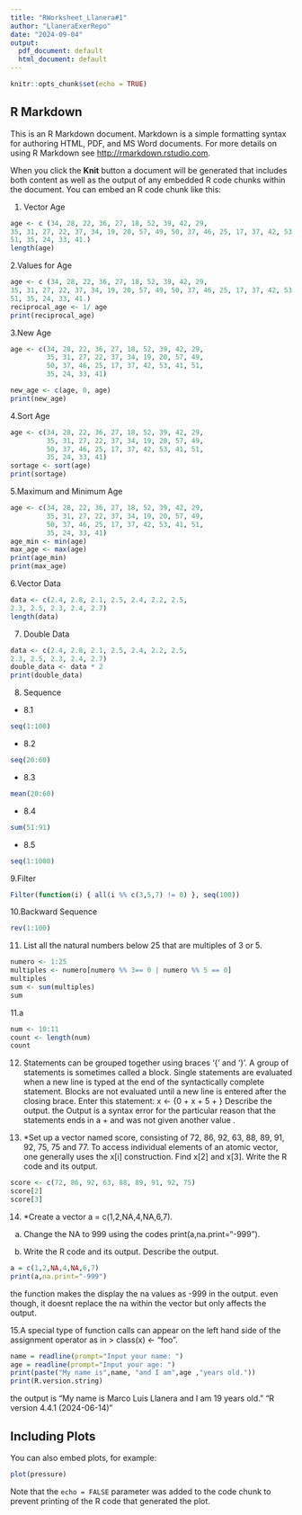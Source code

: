```yaml
---
title: "RWorksheet_Llanera#1"
author: "LlaneraExerRepo"
date: "2024-09-04"
output:
  pdf_document: default
  html_document: default
---
```


```r
knitr::opts_chunk$set(echo = TRUE)
```

## R Markdown

This is an R Markdown document. Markdown is a simple formatting syntax for authoring HTML, PDF, and MS Word documents. For more details on using R Markdown see <http://rmarkdown.rstudio.com>.

When you click the **Knit** button a document will be generated that includes both content as well as the output of any embedded R code chunks within the document. You can embed an R code chunk like this:
 
 1. Vector Age  
```r
age <- c (34, 28, 22, 36, 27, 18, 52, 39, 42, 29,
35, 31, 27, 22, 37, 34, 19, 20, 57, 49, 50, 37, 46, 25, 17, 37, 42, 53, 41,
51, 35, 24, 33, 41.)
length(age)
```
2.Values for Age
```r
age <- c (34, 28, 22, 36, 27, 18, 52, 39, 42, 29,
35, 31, 27, 22, 37, 34, 19, 20, 57, 49, 50, 37, 46, 25, 17, 37, 42, 53, 41,
51, 35, 24, 33, 41.)
reciprocal_age <- 1/ age
print(reciprocal_age)

```
3.New Age 
```r
age <- c(34, 28, 22, 36, 27, 18, 52, 39, 42, 29,
         35, 31, 27, 22, 37, 34, 19, 20, 57, 49,
         50, 37, 46, 25, 17, 37, 42, 53, 41, 51,
         35, 24, 33, 41)

new_age <- c(age, 0, age)
print(new_age)
```
4.Sort Age 
```r
age <- c(34, 28, 22, 36, 27, 18, 52, 39, 42, 29,
         35, 31, 27, 22, 37, 34, 19, 20, 57, 49,
         50, 37, 46, 25, 17, 37, 42, 53, 41, 51,
         35, 24, 33, 41)
sortage <- sort(age)
print(sortage)
```
5.Maximum and Minimum Age
```r
age <- c(34, 28, 22, 36, 27, 18, 52, 39, 42, 29,
         35, 31, 27, 22, 37, 34, 19, 20, 57, 49,
         50, 37, 46, 25, 17, 37, 42, 53, 41, 51,
         35, 24, 33, 41)
age_min <- min(age)
max_age <- max(age)
print(age_min)
print(max_age)
```
6.Vector Data
```r
data <- c(2.4, 2.8, 2.1, 2.5, 2.4, 2.2, 2.5,
2.3, 2.5, 2.3, 2.4, 2.7)
length(data)
```
7. Double Data
```r
data <- c(2.4, 2.8, 2.1, 2.5, 2.4, 2.2, 2.5,
2.3, 2.5, 2.3, 2.4, 2.7)
double_data <- data * 2
print(double_data)
```
8. Sequence
- 8.1
```r
seq(1:100)
```
- 8.2
```r
seq(20:60)
```
- 8.3
```r
mean(20:60)
```
- 8.4
```r
sum(51:91)
```
- 8.5
```r
seq(1:1000)
```
9.Filter
```r
Filter(function(i) { all(i %% c(3,5,7) != 0) }, seq(100))
```
10.Backward Sequence
```r
rev(1:100)
```
11. List all the natural numbers below 25 that are multiples of 3 or 5.
```r
numero <- 1:25
multiples <- numero[numero %% 3== 0 | numero %% 5 == 0]
multiples
sum <- sum(multiples)
sum
```
11.a 
```r
num <- 10:11
count <- length(num)
count
```
12. Statements can be grouped together using braces ‘{’ and ‘}’. A group of statements
is sometimes called a block. Single statements are evaluated when a new line is typed
at the end of the syntactically complete statement. Blocks are not evaluated until a
new line is entered after the closing brace.
Enter this statement:
x <- {0 + x + 5 + }
Describe the output.
the Output is a syntax error for the particular reason that the statements ends in a + and was not given another value . 

13. *Set up a vector named score, consisting of 72, 86, 92, 63, 88, 89, 91, 92, 75,
75 and 77. To access individual elements of an atomic vector, one generally uses the
x[i] construction.
Find x[2] and x[3]. Write the R code and its output.
```r
score <- c(72, 86, 92, 63, 88, 89, 91, 92, 75)
score[2]
score[3]
```
14. *Create a vector a = c(1,2,NA,4,NA,6,7).
a. Change the NA to 999 using the codes print(a,na.print="-999").

b. Write the R code and its output. Describe the output.
```r
a = c(1,2,NA,4,NA,6,7)
print(a,na.print="-999")
```
the function makes the display the na values as -999 in the output. even though, it doesnt replace the na within the vector but only affects the output. 

15.A special type of function calls can appear on the left hand side of the assignment
operator as in > class(x) <- "foo".

```r
name = readline(prompt="Input your name: ")
age = readline(prompt="Input your age: ")
print(paste("My name is",name, "and I am",age ,"years old."))
print(R.version.string)
```
the output is "My name is Marco Luis Llanera and I am 19 years old."
"R version 4.4.1 (2024-06-14)"

## Including Plots

You can also embed plots, for example:

```r
plot(pressure)
```

Note that the `echo = FALSE` parameter was added to the code chunk to prevent printing of the R code that generated the plot.
